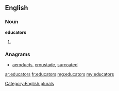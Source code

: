 ==English==

===Noun===
'''educators'''

# {{plural of|[[educator]]}}

===Anagrams===
* [[aeroducts#English|aeroducts]], [[croustade#English|croustade]], [[surcoated#English|surcoated]]

[[Category:English plurals]]

[[ar:educators]]
[[fr:educators]]
[[mg:educators]]
[[my:educators]]